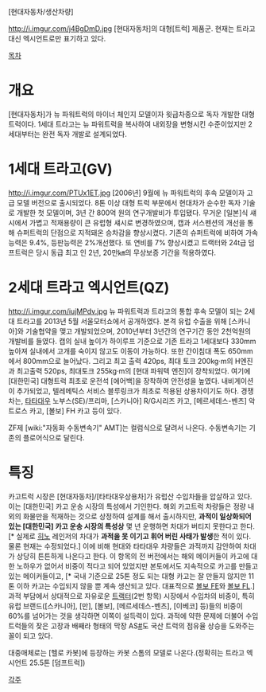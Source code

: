 [현대자동차/생산차량]

http://i.imgur.com/j4BgDmD.jpg
[현대자동차]의 대형[트럭] 제품군. 현재는 트라고 대신 엑시언트로만 표기하고 있다.

[[목차]]
= 개요 =
[현대자동차]가 뉴 파워트럭의 마이너 체인지 모델이자 윗급차종으로 독자 개발한 대형 트럭이다. 1세대 트라고는 뉴 파워트럭을 복사하여 내외장을 변형시킨 수준이었지만 2세대부터는 완전 독자 개발로 설계되었다.

= 1세대 트라고(GV) =
http://i.imgur.com/PTUx1ET.jpg
[2006년] 9월에 뉴 파워트럭의 후속 모델이자 고급 모델 버전으로 출시되었다. 8톤 이상 대형 트럭 부문에서 현대차가 순수한 독자 기술로 개발한 첫 모델이며, 3년 간 800억 원의 연구개발비가 투입됐다. 무거운 [일본]식 섀시에서 가볍고 적재용량이 큰 유럽형 섀시로 변경하였으며, 캡과 서스펜션의 개선을 통해 슈퍼트럭의 단점으로 지적돼온 승차감을 향상시켰다. 기존의 슈퍼트럭에 비하여 가속능력은 9.4%, 등판능력은 2%개선했다. 또 연비를 7% 향상시켰고 트랙터와 24t급 덤프트럭은 당시 동급 최고 인 2년, 20만㎞의 무상보증 기간을 적용하였다.

= 2세대 트라고 엑시언트(QZ) =
http://i.imgur.com/iujMPdv.jpg
뉴 파워트럭과 트라고의 통합 후속 모델이 되는 2세대 트라고를 2013년 5월 서울모터쇼에서 공개하였다. 본격 유럽 수출을 위해 [스카니아]와 기술협약을 맺고 개발되었으며, 2010년부터 3년간의 연구기간 동안 2천억원의 개발비를 들였다. 캡의 실내 높이가 하이루프 기준으로 기존 트라고 1세대보다 330mm 높아져 실내에서 고개를 숙이지 않고도 이동이 가능하다. 또한 간이침대 폭도 650mm에서 800mm으로 늘어났다. 그리고 최고 출력 420ps, 최대 토크 200kg·m의 H엔진과 최고출력 520ps, 최대토크 255kg·m의 [현대 파워텍 엔진]이 장착되었다. 여기에 [대한민국] 대형트럭 최초로 운전석 [에어백]을 장착하여 안전성을 높였다. 내비게이션이 추가되었고, 텔레메틱스 서비스 블루링크가 최초로 적용된 상용차이기도 하다. 경쟁차는, [[타타대우상용차|타타대우]] 노부스(SE)/프리마, [스카니아] R/G시리즈 카고, [메르세데스-벤츠] 악트로스 카고, [볼보] FH 카고 등이 있다.

ZF제 [wiki:"자동화 수동변속기" AMT]는 컬럼식으로 달려서 나온다. 수동변속기는 기존의 플로어식으로 달린다.

= 특징 =
카고트럭 시장은 [현대자동차]/[타타대우상용차]가 유럽산 수입차들을 압살하고 있다. 이는 [대한민국] 카고 운송 시장의 특성에서 기인한다. 해외 카고트럭 차량들은 정량 내외의 화물만을 적재하는 것으로 상정하여 설계를 해서 출시하지만, '''과적이 일상화되어 있는 [대한민국] 카고 운송 시장의 특성상''' 몇 년 운행하면 차대가 버티지 못한다고 한다.[* 실제로 [[히노트럭|히노]] 레인저의 차대가 '''과적을 못 이기고 휘어 버린 사태가 발생'''한 적이 있다. 물론 현재는 수정되었다.] 이에 비해 현대와 타타대우 차량들은 과적까지 감안하여 차대가 상당히 튼튼하게 나온다고 한다. 이 항목의 전 버전에서는 해외 메이커들이 카고에 대한 노하우가 없어서 비중이 적다고 되어 있었지만 본토에서도 지속적으로 카고를 만들고 있는 메이커들이고, [* 국내 기준으로 25톤 정도 되는 대형 카고는 잘 만들지 않지만 11톤 이하 카고는 수입되지 않을 뿐 계속 생산되고 있다. 대표적으로 [http://www.volvotrucks.com/trucks/global/en-gb/trucks/new-trucks/volvo-fe/Pages/volvo-fe.aspx 볼보 FE]와 [http://www.volvotrucks.com/trucks/global/en-gb/trucks/new-trucks/volvo-fl/Pages/volvo-fl.aspx 볼보 FL].] 과적 부담에서 상대적으로 자유로운 [[트랙터]](2번 항목) 시장에서 수입차의 비중이, 특히 유럽 브랜드([스카니아], [만], [볼보], [메르세데스-벤츠], [이베코] 등)들의 비중이 60%를 넘어가는 것을 생각하면 이쪽이 설득력이 있다. 과적에 약한 문제에 더불어 수입 트럭들의 잦은 고장과 배째라 형태의 막장 AS[http://www.bobaedream.co.kr/view?code=best&No=43391&vdate= #]도 국산 트럭의 점유율 상승을 도와주는 꼴이 되고 있다.

대중매체로는 [헬로 카봇]에 등장하는 카봇 스톰의 모델로 나온다.(정확히는 트라고 엑시언트 25.5톤 [덤프트럭])

[[각주]]
